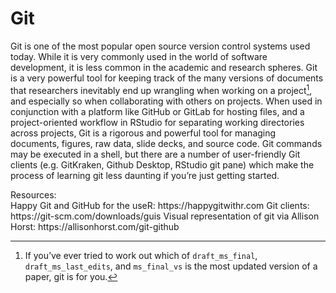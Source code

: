 # Git

Git is one of the most popular open source version control systems used today. While it is very commonly used in the world of software development, it is less common in the academic and research spheres. Git is a very powerful tool for keeping track of the many versions of documents that researchers inevitably end up wrangling when working on a project[^1], and especially so when collaborating with others on projects. When used in conjunction with a platform like GitHub or GitLab for hosting files, and a project-oriented workflow in RStudio for separating working directories across projects, Git is a rigorous and powerful tool for managing documents, figures, raw data, slide decks, and source code. Git commands may be executed in a shell, but there are a number of user-friendly Git clients (e.g. GitKraken, Github Desktop, RStudio git pane) which make the process of learning git less daunting if you're just getting started.   

[^1]: If you've ever tried to work out which of `draft_ms_final`, `draft_ms_last_edits`, and `ms_final_vs` is the most updated version of a paper, git is for you.   

Resources:  
Happy Git and GitHub for the useR: https://happygitwithr.com
Git clients: https://git-scm.com/downloads/guis
Visual representation of git via Allison Horst: https://allisonhorst.com/git-github
